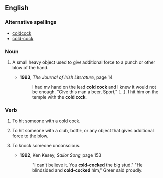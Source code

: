 ==English==
===Alternative spellings===
*[[coldcock]]
*[[cold-cock]]

===Noun===
{{en-noun}}
# {{slang}} A small heavy object used to give additional force to a punch or other blow of the hand.
#* '''1993''', ''The Journal of Irish Literature'', page 14
#*: I had my hand on the lead '''cold cock''' and I knew it would not be enough. "Give this man a beer, Sport," […]. I hit him on the temple with the '''cold cock'''.

===Verb===
{{en-verb}}
# {{slang}} To hit someone with a cold cock.
# {{slang}} To hit someone with a club, bottle, or any object that gives additional force to the blow.
# {{slang}} To knock someone unconscious.
#* '''1992''', Ken Kesey, ''Sailor Song'', page 153
#*: "I can't believe it. You '''cold-cocked''' the big stud." "He blindsided and '''cold-cocked''' him," Greer said proudly.